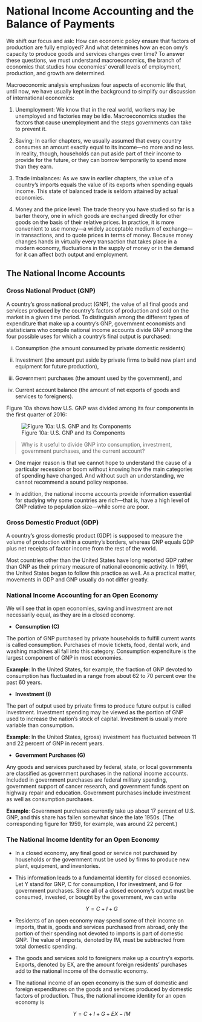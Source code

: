 # National Income Accounting and the Balance of Payments

We shift our focus and ask: How can economic policy ensure that factors of production are fully employed? And what determines how an econ omy's capacity to produce goods and services changes over time? To answer these questions, we must understand macroeconomics, the branch of economics that studies how economies' overall levels of employment, production, and growth are determined.

Macroeconomic analysis emphasizes four aspects of economic life that, until now, we have usually kept in the background to simplify our discussion of international economics:

1.  Unemployment: We know that in the real world, workers may be unemployed and factories may be idle. Macroeconomics studies the factors that cause unemployment and the steps governments can take to prevent it.

2.  Saving: In earlier chapters, we usually assumed that every country consumes an amount exactly equal to its income---no more and no less. In reality, though, households can put aside part of their income to provide for the future, or they can borrow temporarily to spend more than they earn.

3.  Trade imbalances: As we saw in earlier chapters, the value of a country's imports equals the value of its exports when spending equals income. This state of balanced trade is seldom attained by actual economies.

4.  Money and the price level: The trade theory you have studied so far is a barter theory, one in which goods are exchanged directly for other goods on the basis of their relative prices. In practice, it is more convenient to use money---a widely acceptable medium of exchange---in transactions, and to quote prices in terms of money. Because money changes hands in virtually every transaction that takes place in a modern economy, fluctuations in the supply of money or in the demand for it can affect both output and employment.

## The National Income Accounts

### Gross National Product (GNP)

A country's gross national product (GNP), the value of all final goods and services produced by the country's factors of production and sold on the market in a given time period. To distinguish among the different types of expenditure that make up a country's GNP, government economists and statisticians who compile national income accounts divide GNP among the four possible uses for which a country's final output is purchased:

(i) Consumption (the amount consumed by private domestic residents)

(ii) Investment (the amount put aside by private firms to build new plant and equipment for future production),

(iii) Government purchases (the amount used by the government), and

(iv) Current account balance (the amount of net exports of goods and services to foreigners).

Figure 10a shows how U.S. GNP was divided among its four components in the first quarter of 2016:

![Figure 10a: U.S. GNP and Its Components](figures/U.S_GNP_Components.jpg)

> Why is it useful to divide GNP into consumption, investment, government purchases, and the current account? 
 
- One major reason is that we cannot hope to understand the cause of a particular recession or boom without knowing how the main categories of spending have changed. And without such an understanding, we cannot
recommend a sound policy response. 

- In addition, the national income accounts provide information essential for studying why some countries are rich—that is, have a high level of GNP relative to population size—while some are poor.

### Gross Domestic Product (GDP)

A country's gross domestic product (GDP) is supposed to measure the volume of production within a country’s borders, whereas GNP equals GDP plus net receipts of factor income from the rest of the world.

Most countries other than the United States have long reported GDP rather than GNP as their primary measure of national economic activity. In 1991, the United States began to follow this practice as well. As a practical matter, movements in GDP and GNP usually do not differ greatly.

### National Income Accounting for an Open Economy

We will see that in open economies, saving and investment are not necessarily equal, as they are in a closed economy.

- **Consumption (C)**

The portion of GNP purchased by private households to fulfill current wants is called
consumption. Purchases of movie tickets, food, dental work, and washing machines all
fall into this category. Consumption expenditure is the largest component of GNP in
most economies. 

**Example**: In the United States, for example, the fraction of GNP devoted to consumption has fluctuated in a range from about 62 to 70 percent over the past 60 years.

- **Investment (I)**

The part of output used by private firms to produce future output is called investment. Investment spending may be viewed as the portion of GNP used to increase the nation’s stock of capital. Investment is usually more variable than consumption.

**Example**: In the United States, (gross) investment has fluctuated between 11 and 22 percent of GNP in recent years.

- **Government Purchases (G)**

Any goods and services purchased by federal, state, or local governments are classified
as government purchases in the national income accounts. Included in government purchases are federal military spending, government support of cancer research, and government funds spent on highway repair and education. Government purchases include investment as well as consumption purchases.

**Example**: Government purchases currently take up about 17 percent of U.S. GNP, and this
share has fallen somewhat since the late 1950s. (The corresponding figure for 1959, for
example, was around 22 percent.)

### The National Income Identity for an Open Economy

- In a closed economy, any final good or service not purchased by households or the
government must be used by firms to produce new plant, equipment, and inventories.

- This information leads to a fundamental identity for closed economies. Let Y stand
for GNP, C for consumption, I for investment, and G for government purchases. Since
all of a closed economy’s output must be consumed, invested, or bought by the government, we can write

$$Y = C + I + G$$

- Residents of an open economy may spend some of their income on imports,
that is, goods and services purchased from abroad, only the portion of their spending
not devoted to imports is part of domestic GNP. The value of imports, denoted by IM,
must be subtracted from total domestic spending.

- The goods and services sold to foreigners make up a country’s exports.
Exports, denoted by EX, are the amount foreign residents’ purchases add to the
national income of the domestic economy.

- The national income of an open economy is the sum of domestic and
foreign expenditures on the goods and services produced by domestic factors of production. Thus, the national income identity for an open economy is

$$Y = C + I + G + EX - IM$$

